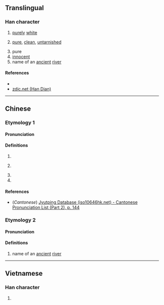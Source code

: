 {{character info/new}}
==Translingual==

===Han character===
{{Han char|rn=85|rad=水|as=12|sn=15|four=30131|canj=EOGF|ids=⿰氵焦}}

# [[purely]] [[white]]
# {{lb|zh|figurative|of morals}} [[pure]], [[clean]], [[untarnished]]
# pure
# [[innocent]]
# name of an [[ancient]] [[river]]

====References====
* {{Han ref|kx=0648.320|dkj=18223|dj=1058.170|hdz=31744.010|uh=6F50|ud=28496|bh=E64E|bd=58958}}
* [http://www.zdic.net/z/1d/js/6F50.htm zdic.net (Han Dian)]

----

==Chinese==
{{zh-forms}}

===Etymology 1===
====Pronunciation====
{{zh-pron
|m=jiào
|c=ziu3
|mc=y
|oc=y
|ma=
|cat=a
}}

====Definitions====
{{zh-hanzi}}

# {{zh-only|潐潐|[[purely]] [[white]]}}
# {{lb|zh|figurative|of morals}} {{zh-only|潐潐|[[pure]], [[clean]], [[untarnished]]}}
# {{zh-only|潐潐|pure}}
# {{zh-only|潐潐|[[innocent]]}}

====References====
* (''Cantonese'') [http://www.iso10646hk.net/jp/document/download.jsp Jyutping Database (iso10646hk.net) - Cantonese Pronunciation List (Part 2), p. 144]

===Etymology 2===
====Pronunciation====
{{zh-pron
|m=qiáo
|c=
|ma=
|cat=pn
}}

====Definitions====
{{zh-hanzi}}

# name of an [[ancient]] [[river]]

----

==Vietnamese==

===Han character===
{{vi-readings|rs=水12| hanviet = tèo}}

# {{defn|lang=vi|sort=水12}}